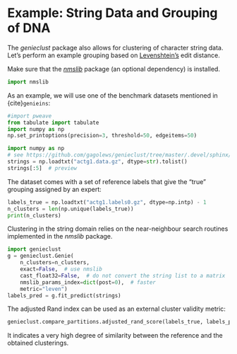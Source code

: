 # Example: String Data and Grouping of DNA

The *genieclust* package also allows for clustering of character string
data. Let's perform an example grouping based on
[Levenshtein's](https://en.wikipedia.org/wiki/Levenshtein_distance) edit distance.

::::{important}
Make sure that the [*nmslib*](https://github.com/nmslib/nmslib) package
(an optional dependency) is installed.

```python
import nmslib
```
::::


As an example, we will use one of the benchmark datasets mentioned
in {cite}`genieins`:



```python
#import pweave
from tabulate import tabulate
import numpy as np
np.set_printoptions(precision=3, threshold=50, edgeitems=50)
```



```python
import numpy as np
# see https://github.com/gagolews/genieclust/tree/master/.devel/sphinx/weave/
strings = np.loadtxt("actg1.data.gz", dtype=str).tolist()
strings[:5]  # preview
```

The dataset comes with a set of reference labels that give the "true" grouping
assigned by an expert:

```python
labels_true = np.loadtxt("actg1.labels0.gz", dtype=np.intp) - 1
n_clusters = len(np.unique(labels_true))
print(n_clusters)
```


Clustering in the string domain relies on the
near-neighbour search routines implemented in the *nmslib* package.

```python
import genieclust
g = genieclust.Genie(
    n_clusters=n_clusters,
    exact=False,  # use nmslib
    cast_float32=False,  # do not convert the string list to a matrix
    nmslib_params_index=dict(post=0),  # faster
    metric="leven")
labels_pred = g.fit_predict(strings)
```


The adjusted Rand index can be used as an external cluster validity metric:

```python
genieclust.compare_partitions.adjusted_rand_score(labels_true, labels_pred)
```

It indicates a very high degree of similarity between the reference
and the obtained clusterings.
